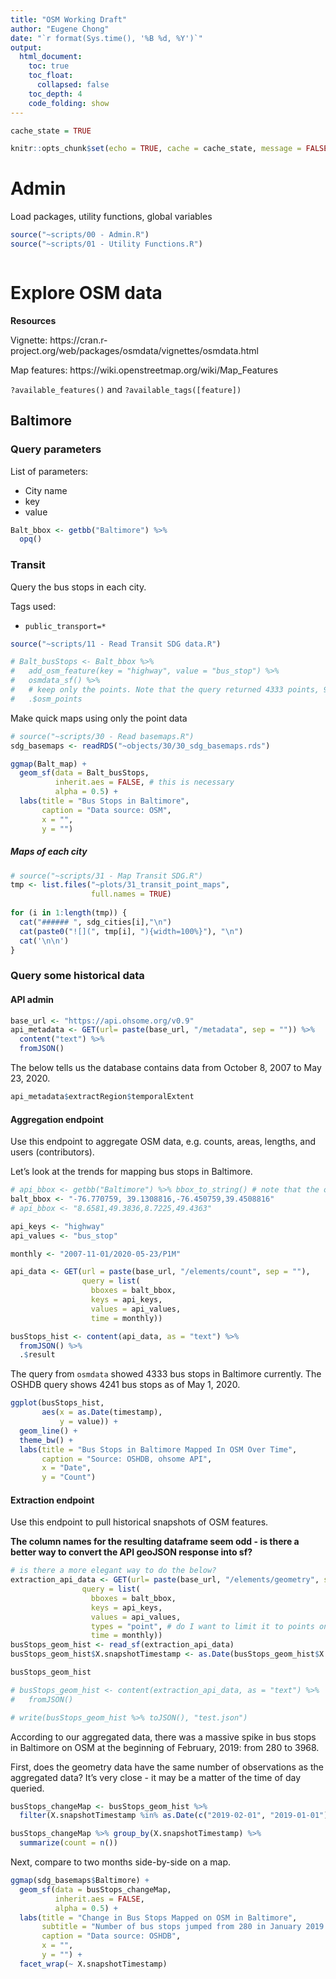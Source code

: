 ```yaml
---
title: "OSM Working Draft"
author: "Eugene Chong"
date: "`r format(Sys.time(), '%B %d, %Y')`"
output:
  html_document:
    toc: true
    toc_float: 
      collapsed: false
    toc_depth: 4
    code_folding: show
---
```

  
```r
cache_state = TRUE

knitr::opts_chunk$set(echo = TRUE, cache = cache_state, message = FALSE)
```

# Admin

Load packages, utility functions, global variables

```r
source("~scripts/00 - Admin.R")
source("~scripts/01 - Utility Functions.R")



```

# Explore OSM data 

**Resources**

Vignette: https://cran.r-project.org/web/packages/osmdata/vignettes/osmdata.html

Map features: https://wiki.openstreetmap.org/wiki/Map_Features

`?available_features()` and `?available_tags([feature])`

## Baltimore

### Query parameters

List of parameters:

* City name
* key
* value

```r
Balt_bbox <- getbb("Baltimore") %>% 
  opq()
```

### Transit

Query the bus stops in each city.

Tags used:

* `public_transport=*`

```r
source("~scripts/11 - Read Transit SDG data.R")

# Balt_busStops <- Balt_bbox %>% 
#   add_osm_feature(key = "highway", value = "bus_stop") %>% 
#   osmdata_sf() %>% 
#   # keep only the points. Note that the query returned 4333 points, 9 polygons, and 1 multi-line feature
#   .$osm_points
```

Make quick maps using only the point data

```r
# source("~scripts/30 - Read basemaps.R") 
sdg_basemaps <- readRDS("~objects/30/30_sdg_basemaps.rds")
```

```r
ggmap(Balt_map) +
  geom_sf(data = Balt_busStops,
          inherit.aes = FALSE, # this is necessary
          alpha = 0.5) +
  labs(title = "Bus Stops in Baltimore",
       caption = "Data source: OSM",
       x = "",
       y = "")
```

##### Maps of each city {.tabset}

```r
# source("~scripts/31 - Map Transit SDG.R") 
tmp <- list.files("~plots/31_transit_point_maps",
                  full.names = TRUE)
 
for (i in 1:length(tmp)) {
  cat("###### ", sdg_cities[i],"\n")
  cat(paste0("![](", tmp[i], "){width=100%}"), "\n")
  cat('\n\n')
}
```


### Query some historical data

#### API admin

```r
base_url <- "https://api.ohsome.org/v0.9"
api_metadata <- GET(url= paste(base_url, "/metadata", sep = "")) %>% 
  content("text") %>% 
  fromJSON()
```

The below tells us the database contains data from October 8, 2007 to May 23, 2020.

```r
api_metadata$extractRegion$temporalExtent
```

#### Aggregation endpoint

Use this endpoint to aggregate OSM data, e.g. counts, areas, lengths, and users (contributors).

Let's look at the trends for mapping bus stops in Baltimore.

```r

# api_bbox <- getbb("Baltimore") %>% bbox_to_string() # note that the order of the coords is flipped from what the database needs
balt_bbox <- "-76.770759, 39.1308816,-76.450759,39.4508816"
# api_bbox <- "8.6581,49.3836,8.7225,49.4363"

api_keys <- "highway"
api_values <- "bus_stop"

monthly <- "2007-11-01/2020-05-23/P1M"

api_data <- GET(url = paste(base_url, "/elements/count", sep = ""),
                query = list(
                  bboxes = balt_bbox,
                  keys = api_keys,
                  values = api_values,
                  time = monthly))

busStops_hist <- content(api_data, as = "text") %>% 
  fromJSON() %>% 
  .$result
```

The query from `osmdata` showed 4333 bus stops in Baltimore currently. The OSHDB query shows 4241 bus stops as of May 1, 2020.

```r
ggplot(busStops_hist, 
       aes(x = as.Date(timestamp),
           y = value)) +
  geom_line() +
  theme_bw() +
  labs(title = "Bus Stops in Baltimore Mapped In OSM Over Time",
       caption = "Source: OSHDB, ohsome API",
       x = "Date",
       y = "Count")
```

#### Extraction endpoint

Use this endpoint to pull historical snapshots of OSM features.

**The column names for the resulting dataframe seem odd - is there a better way to convert the API geoJSON response into sf?**

```r
# is there a more elegant way to do the below?
extraction_api_data <- GET(url= paste(base_url, "/elements/geometry", sep = ""),
                query = list(
                  bboxes = balt_bbox,
                  keys = api_keys,
                  values = api_values,
                  types = "point", # do I want to limit it to points only?
                  time = monthly))
busStops_geom_hist <- read_sf(extraction_api_data)
busStops_geom_hist$X.snapshotTimestamp <- as.Date(busStops_geom_hist$X.snapshotTimestamp)

busStops_geom_hist

# busStops_geom_hist <- content(extraction_api_data, as = "text") %>%
#   fromJSON()

# write(busStops_geom_hist %>% toJSON(), "test.json")
```

According to our aggregated data, there was a massive spike in bus stops in Baltimore on OSM at the beginning of February, 2019: from 280 to 3968.

First, does the geometry data have the same number of observations as the aggregated data? It's very close - it may be a matter of the time of day queried.

```r
busStops_changeMap <- busStops_geom_hist %>% 
  filter(X.snapshotTimestamp %in% as.Date(c("2019-02-01", "2019-01-01")))

busStops_changeMap %>% group_by(X.snapshotTimestamp) %>% 
  summarize(count = n())
```

Next, compare to two months side-by-side on a map. 

```r
ggmap(sdg_basemaps$Baltimore) +
  geom_sf(data = busStops_changeMap,
          inherit.aes = FALSE, 
          alpha = 0.5) +
  labs(title = "Change in Bus Stops Mapped on OSM in Baltimore",
       subtitle = "Number of bus stops jumped from 280 in January 2019 to 3968 in February 2019.",
       caption = "Data source: OSHDB",
       x = "",
       y = "") +
  facet_wrap(~ X.snapshotTimestamp) 
```

